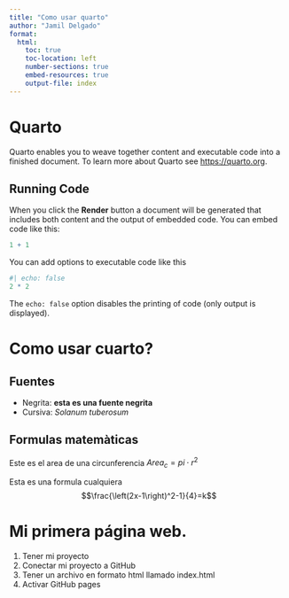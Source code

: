 ```yaml
---
title: "Como usar quarto"
author: "Jamil Delgado"
format:
  html:
    toc: true
    toc-location: left
    number-sections: true
    embed-resources: true
    output-file: index 
---
```


# Quarto

Quarto enables you to weave together content and executable code into a finished document. To learn more about Quarto see <https://quarto.org>.

## Running Code

When you click the **Render** button a document will be generated that includes both content and the output of embedded code. You can embed code like this:

```r
1 + 1
```

You can add options to executable code like this

```r
#| echo: false
2 * 2
```

The `echo: false` option disables the printing of code (only output is displayed).

# Como usar cuarto?

## Fuentes

-   Negrita: **esta es una fuente negrita**
-   Cursiva: *Solanum tuberosum*

## Formulas matemàticas

Este es el area de una circunferencia $Area_{c}=pi\cdot r^2$

Esta es una formula cualquiera $$\frac{\left(2x-1\right)^2-1}{4}=k$$

# Mi primera página web.

1.  Tener mi proyecto
2.  Conectar mi proyecto a GitHub
3.  Tener un archivo en formato html llamado index.html
4.  Activar GitHub pages
